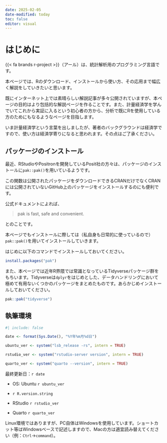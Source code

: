 ```yaml
---
date: 2025-02-05
date-modified: today
toc: false
editor: visual
---
```


# はじめに {.unnumbered}

{{< fa brands r-project >}}（アール）は、統計解析用のプログラミング言語です。

本ページでは、Rのダウンロード、インストールから使い方、その応用まで幅広く解説をしていきたいと思います。

既にインターネット上では素晴らしい解説記事が多々公開されていますが、本ページの目的はより包括的な解説ページを作ることです。また、計量経済学を学んでいてこれから実証に入るという初心者の方から、分析で既にRを使用している方のためにもなるようなページを目指します。

いま計量経済学という言葉を出しましたが、著者のバックグラウンドは経済学ですので、使い方は経済学寄りになると思われます。その点はご了承ください。

## パッケージのインストール

最近、RStudioやPositronを開発しているPosit社の方々は、パッケージのインストールに`pak::pak()`を用いているようです。

この関数は公開されたパッケージをダウンロードできるCRANだけでなくCRANには公開されていないGitHub上のパッケージをインストールするのにも便利です。

公式ドキュメントによれば、

> pak is fast, safe and convenient.

とのことです。

本ページでもインストールに際しては（私自身も日常的に使っているので）`pak::pak()`を用いてインストールしていきます。

はじめに以下のコマンドでインストールしておいてください。

``` r
install.packages("pak")
```

また、本ページでは近年R界隈では常識となっているTidyverseパッケージ群をもちいます。Tidyverseは`dplyr`をはじめとした、データハンドリングにおいて極めて有用ないくつかのパッケージをまとめたものです。あらかじめインストールしておいてください。

``` r
pak::pak("tidyverse")
```

::: callout-note
## 執筆環境

```r
#| include: false

date <- format(Sys.Date(), "%Y年%m月%d日")

ubuntu_ver <- system("lsb_release -rs", intern = TRUE)

rstudio_ver <- system("rstudio-server version", intern = TRUE)

quarto_ver <- system("quarto --version", intern = TRUE)
```

最終更新日：`r date`

-   OS: Ubuntu `r ubuntu_ver`

-   `r R.version.string`

-   RStudio `r rstudio_ver`

-   Quarto `r quarto_ver`

Linux環境ではありますが、PC自体はWindowsを使用しています。ショートカット等はWindowsベースで記述しますので、Macの方は適宜読み替えてください（例：`Ctrl`→`command`）。
:::
